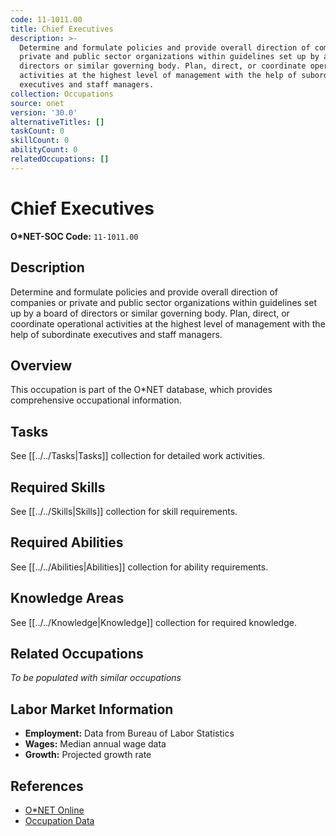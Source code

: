 ```yaml
---
code: 11-1011.00
title: Chief Executives
description: >-
  Determine and formulate policies and provide overall direction of companies or
  private and public sector organizations within guidelines set up by a board of
  directors or similar governing body. Plan, direct, or coordinate operational
  activities at the highest level of management with the help of subordinate
  executives and staff managers.
collection: Occupations
source: onet
version: '30.0'
alternativeTitles: []
taskCount: 0
skillCount: 0
abilityCount: 0
relatedOccupations: []
---
```

# Chief Executives

**O*NET-SOC Code:** `11-1011.00`

## Description

Determine and formulate policies and provide overall direction of companies or private and public sector organizations within guidelines set up by a board of directors or similar governing body. Plan, direct, or coordinate operational activities at the highest level of management with the help of subordinate executives and staff managers.

## Overview

This occupation is part of the O*NET database, which provides comprehensive occupational information.

## Tasks

See [[../../Tasks|Tasks]] collection for detailed work activities.

## Required Skills

See [[../../Skills|Skills]] collection for skill requirements.

## Required Abilities

See [[../../Abilities|Abilities]] collection for ability requirements.

## Knowledge Areas

See [[../../Knowledge|Knowledge]] collection for required knowledge.

## Related Occupations

*To be populated with similar occupations*

## Labor Market Information

- **Employment:** Data from Bureau of Labor Statistics
- **Wages:** Median annual wage data
- **Growth:** Projected growth rate

## References

- [O*NET Online](https://www.onetonline.org/link/summary/11-1011.00)
- [Occupation Data](https://www.onetcenter.org/)
